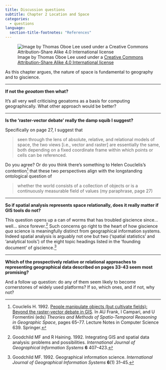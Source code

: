 ```yaml
---
title: Discussion questions
subtitle: Chapter 2 Location and Space
categories:
  - questions
language:
  section-title-footnotes: "References"
---
```


![Image by Thomas Oboe Lee used under a [Creative Commons Attribution-Share Alike 4.0 International license](https://creativecommons.org/licenses/by-sa/4.0/deed.en)](lightbulb2.jpg)


As this chapter argues, the nature of space is fundamental to geography and to giscience.

<hr>

**If not the _geoatom_ then what?**

It's all very well criticising geoatoms as a basis for computing geographically. What other approach would be better?

<hr>

**Is the 'raster-vector debate' really the damp squib I suggest?**

Specifically on page 27, I suggest that

> seen through the lens of absolute, relative, and relational models of space, the two views [i.e., vector and raster] are essentially the same, both depending on a fixed coordinate frame within which points or cells can be referenced.

Do you agree? Or do you think there's something to Helen Couclelis's contention^[Couclelis H. 1992. [People manipulate objects (but cultivate fields): Beyond the raster-vector debate in GIS](http://link.springer.com/chapter/10.1007/3-540-55966-3_3). In AU Frank, I Campari, and U Formentini (eds) *Theories and Methods of Spatio-Temporal Reasoning in Geographic Space*, pages 65–77. Lecture Notes in Computer Science 639. Springer.] that these two perspectives align with the longstanding ontological question of 

> whether the world consists of a collection of objects or is a continuously measurable field of values (my paraphrase, page 27)

<hr>

**So if spatial analysis represents space relationally, does it really matter if GIS tools do not?**

This question opens up a can of worms that has troubled giscience since... well... since forever.^[Goodchild  MF and R Haining. 1992. Integrating GIS and spatial data analysis: problems and possibilities. *International Journal of Geographical Information Systems* **6** 407–423.] Such concerns go right to the heart of how giscience _qua_ science is meaningfully distinct from geographical information systems. Indeed spatial analysis is arguably not one but two ('spatial statistics' and 'analytical tools') of the eight topic headings listed in the 'founding document' of giscience.^[Goodchild MF. 1992. Geographical information science. *International Journal of Geographical Information Systems* **6**(1) 31–45.]

<hr>

**Which of the prospectively relative or relational approaches to representing geographical data described on pages 33-43 seem most promising?**

And a follow up question: do any of them seem likely to become cornerstones of widely used platforms? If so, which ones, and if not, why not?
